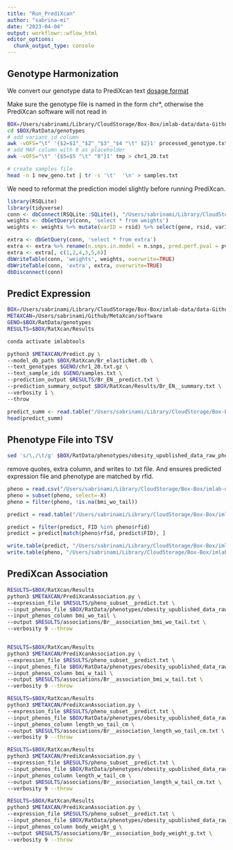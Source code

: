 ```yaml
---
title: "Run_PrediXcan"
author: "sabrina-mi"
date: "2023-04-04"
output: workflowr::wflow_html
editor_options:
  chunk_output_type: console
---
```


## Genotype Harmonization

We convert our genotype data to PrediXcan text [dosage format](https://github.com/hakyimlab/MetaXcan/wiki/Individual-level-PrediXcan:-introduction,-tutorials-and-manual#text-dosage-format)

Make sure the genotype file is named in the form chr*, otherwise the PrediXcan software will not read in
```bash
BOX=/Users/sabrinami/Library/CloudStorage/Box-Box/imlab-data/data-Github/rat-genomic-analysis/PTRS-2023
cd $BOX/RatData/genotypes
# add variant_id column
awk -vOFS="\t" '{$2=$1"_"$2"_"$3"_"$4 "\t" $2}1' processed_genotype.txt > tmp
# add MAF column with 0 as placeholder
awk -vOFS="\t" '{$5=$5 "\t" "0"}1' tmp > chr1_20.txt

# create samples file
head -n 1 new_geno.txt | tr -s '\t'  '\n' > samples.txt
```

We need to reformat the prediction model slightly before running PrediXcan.
```r
library(RSQLite)
library(tidyverse)
conn <- dbConnect(RSQLite::SQLite(), "/Users/sabrinami/Library/CloudStorage/Box-Box/imlab-data/data-Github/rat-genomic-analysis/PTRS-2023/RatXcan/Br_elasticNet.db")
weights <- dbGetQuery(conn, 'select * from weights')
weights <- weights %>% mutate(varID = rsid) %>% select(gene, rsid, varID, ref_allele, eff_allele, weight)

extra <- dbGetQuery(conn, 'select * from extra')
extra <- extra %>% rename(n.snps.in.model = n.snps, pred.perf.pval = pval, pred.perf.R2 = R2) %>% mutate(pred.perf.qval = NA)
extra <- extra[, c(1,2,4,3,5,6)]
dbWriteTable(conn, 'weights', weights, overwrite=TRUE)
dbWriteTable(conn, 'extra', extra, overwrite=TRUE)
dbDisconnect(conn)

```



## Predict Expression

```bash
BOX=/Users/sabrinami/Library/CloudStorage/Box-Box/imlab-data/data-Github/rat-genomic-analysis/PTRS-2023
METAXCAN=/Users/sabrinami/Github/MetaXcan/software
GENO=$BOX/RatData/genotypes
RESULTS=$BOX/RatXcan/Results

conda activate imlabtools

python3 $METAXCAN/Predict.py \
--model_db_path $BOX/RatXcan/Br_elasticNet.db \
--text_genotypes $GENO/chr1_20.txt.gz \
--text_sample_ids $GENO/samples.txt \
--prediction_output $RESULTS/Br_EN__predict.txt \
--prediction_summary_output $BOX/RatXcan/Results/Br_EN__summary.txt \
--verbosity 1 \
--throw

```


```r
predict_summ <- read.table("/Users/sabrinami/Library/CloudStorage/Box-Box/rat-genomic-analysis/PTRS-2023/RatXcan/Results/Br_EN__summary.txt", header=TRUE)
head(predict_summ)
```

## Phenotype File into TSV

```bash
sed 's/\,/\t/g' $BOX/RatData/phenotypes/obesity_upublished_data_raw_phenotypes_PalmerLab.csv > $BOX/RatData/phenotypes/obesity_upublished_data_raw_phenotypes_PalmerLab.tsv

```

remove quotes, extra column, and writes to .txt file. And ensures predicted expression file and phenotype are matched by rfid.

```r
pheno = read.csv("/Users/sabrinami/Library/CloudStorage/Box-Box/imlab-data/data-Github/rat-genomic-analysis/PTRS-2023/RatData/phenotypes/obesity_upublished_data_raw_phenotypes_PalmerLab.csv")
pheno = subset(pheno, select=-X)
pheno = filter(pheno, !is.na(bmi_wo_tail))

predict = read.table("/Users/sabrinami/Library/CloudStorage/Box-Box/imlab-data/data-Github/rat-genomic-analysis/PTRS-2023/RatXcan/Results/Br_EN__predict.txt", header=TRUE)

predict = filter(predict, FID %in% pheno$rfid)
predict = predict[match(pheno$rfid, predict$FID), ]

write.table(predict, "/Users/sabrinami/Library/CloudStorage/Box-Box/imlab-data/data-Github/rat-genomic-analysis/PTRS-2023/RatXcan/Results/pheno_subset__predict.txt", quote=FALSE, sep='\t')
write.table(pheno, "/Users/sabrinami/Library/CloudStorage/Box-Box/imlab-data/data-Github/rat-genomic-analysis/PTRS-2023/RatData/phenotypes/obesity_upublished_data_raw_phenotypes_PalmerLab.txt", sep="\t", col.names=TRUE, row.names = FALSE, quote=FALSE)

```

## PrediXcan Association


```bash
RESULTS=$BOX/RatXcan/Results
python3 $METAXCAN/PrediXcanAssociation.py \
--expression_file $RESULTS/pheno_subset__predict.txt \
--input_phenos_file $BOX/RatData/phenotypes/obesity_upublished_data_raw_phenotypes_PalmerLab.txt \
--input_phenos_column bmi_wo_tail \
--output $RESULTS/associations/Br__association_bmi_wo_tail.txt \
--verbosity 9 --throw


RESULTS=$BOX/RatXcan/Results
python3 $METAXCAN/PrediXcanAssociation.py \
--expression_file $RESULTS/pheno_subset__predict.txt \
--input_phenos_file $BOX/RatData/phenotypes/obesity_upublished_data_raw_phenotypes_PalmerLab.txt \
--input_phenos_column bmi_w_tail \
--output $RESULTS/associations/Br__association_bmi_w_tail.txt \
--verbosity 9 --throw

RESULTS=$BOX/RatXcan/Results
python3 $METAXCAN/PrediXcanAssociation.py \
--expression_file $RESULTS/pheno_subset__predict.txt \
--input_phenos_file $BOX/RatData/phenotypes/obesity_upublished_data_raw_phenotypes_PalmerLab.txt \
--input_phenos_column length_wo_tail_cm \
--output $RESULTS/associations/Br__association_length_wo_tail_cm.txt \
--verbosity 9 --throw

RESULTS=$BOX/RatXcan/Results
python3 $METAXCAN/PrediXcanAssociation.py \
--expression_file $RESULTS/pheno_subset__predict.txt \
--input_phenos_file $BOX/RatData/phenotypes/obesity_upublished_data_raw_phenotypes_PalmerLab.txt \
--input_phenos_column length_w_tail_cm \
--output $RESULTS/associations/Br__association_length_w_tail_cm.txt \
--verbosity 9 --throw

RESULTS=$BOX/RatXcan/Results
python3 $METAXCAN/PrediXcanAssociation.py \
--expression_file $RESULTS/pheno_subset__predict.txt \
--input_phenos_file $BOX/RatData/phenotypes/obesity_upublished_data_raw_phenotypes_PalmerLab.txt \
--input_phenos_column body_weight_g \
--output $RESULTS/associations/Br__association_body_weight_g.txt \
--verbosity 9 --throw


```


